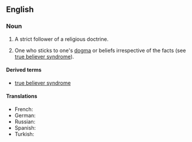 ==English==
===Noun===
{{en-noun|sg=[[true]] [[believer]]}}

#{{ecclesiastical}} A strict follower of a religious doctrine.
#{{idiomatic}} One who sticks to one's [[dogma]] or beliefs irrespective of the facts (see [[true believer syndrome]]).

====Derived terms====
*[[true believer syndrome]]

====Translations====
{{trans-top|a strict follower of a religious doctrine}}
* French: {{t|fr|vrai croyant}}
* German: {{t|de|Rechtgläubiger|n}}
* Russian: {{t|ru|правоверный|tr=pravovernyj|sc=Cyrl}}
* Spanish: {{t|es|creyente verdadero}}
* Turkish: {{t|tr|gerçek iman sahibi kimse}}
{{trans-bottom}}
